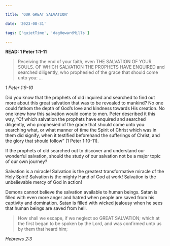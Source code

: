 ```yaml
---

title: 'OUR GREAT SALVATION'

date: '2023-08-31'

tags: ['quietTime', 'dagHewardMills']

---
```


**READ: 1 Peter 1:1-11**

>Receiving the end of your faith, even THE SALVATION OF YOUR SOULS. OF WHICH SALVATION THE PROPHETS HAVE ENQUIRED and searched diligently, who prophesied of the grace that should come unto you: ...

*1 Peter 1:9-10*

Did you know that the prophets of old inquired and searched to find out more about this great salvation that was to be revealed to mankind? No one could fathom the depth of God’s love and kindness towards His creation. No one knew how this salvation would come to men. Peter described it this way, “Of which salvation the prophets have enquired and searched diligently, who prophesied of the grace that should come unto you: searching what, or what manner of time the Spirit of Christ which was in them did signify, when it testified beforehand the sufferings of Christ, and the glory that should follow” (1 Peter 1:10-11).

If the prophets of old searched out to discover and understand our wonderful salvation, should the study of our salvation not be a major topic of our own journey?

Salvation is a miracle!
Salvation is the greatest transformative miracle of the Holy Spirit! Salvation is the mighty Hand of God at work!
Salvation is the unbelievable mercy of God in action!

Demons cannot believe the salvation available to human beings. Satan is filled with even more anger and hatred when people are saved from his captivity and domination. Satan is filled with wicked jealousy when he sees that human beings are saved from hell.

>How shall we escape, if we neglect so GREAT SALVATION; which at the first began to be spoken by the Lord, and was confirmed unto us by them that heard him;

*Hebrews 2:3*
